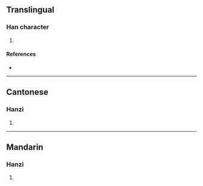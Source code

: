 {{character info/new}}
==Translingual==

===Han character===
{{Han char|rn=86|rad=火|as=11|sn=15|four=97832|canj=FYNB|ids=⿰火通}}

# {{defn|Han|sort=火11}}

====References====
* {{Han ref|kx=0680.320|dkj=19343|dj=1092.090|hdz=32230.050|uh=71A5|ud=29093|bh=E66B|bd=58987}}

----

==Cantonese==

===Hanzi===
{{yue-hanzi|jyut=|y=tung1}}

# {{defn|lang=yue|sort=火11}}

----

==Mandarin==

===Hanzi===
{{cmn-hanzi|pin=[[tōng]] ([[tong1]])|wg=t'ung<sup>1</sup>}}

# {{defn|lang=cmn|sort=火11}}